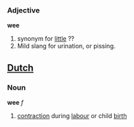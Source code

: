 ===Adjective===

'''wee'''

# synonym for [[little]] ??
# Mild slang for urination, or pissing.
==[[Dutch]]==
===Noun===
'''wee''' ''f''

# [[contraction]] during [[labour]] or child [[birth]]